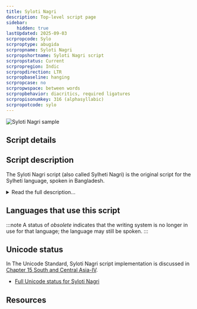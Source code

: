 ```yaml
---
title: Syloti Nagri
description: Top-level script page
sidebar:
    hidden: true
lastUpdated: 2025-09-03
scrpropcode: Sylo
scrproptype: abugida
scrpropname: Syloti Nagri
scrpropshortname: Syloti Nagri script
scrpropstatus: Current
scrpropregion: Indic
scrpropdirection: LTR
scrpropbaseline: hanging
scrpropcase: no
scrpropwspace: between words
scrpropbehavior: diacritics, required ligatures
scrpropisonumkey: 316 (alphasyllabic)
scrpropotcode: sylo
---
```



![Syloti Nagri sample](../images/sylo-sample.jpg "From Wikipedia. See Use and History subject area.")

## Script details

<ScriptDetails />

## Script description

The Syloti Nagri script (also called Sylheti Nagri) is the original script for the Sylheti language, spoken in Bangladesh.

<details>
<summary>Read the full description...</summary>The script has been almost entirely replaced by the Bengali and, to a lesser extent, Latin, scripts. At its peak however, it was used by all literate Sylheti speakers for personal correspondence, record-keeping, business purposes and religious texts in the language. Legend has it that the script was created by Saint Shah Jalal, who also converted the area to Islam, in the early 14th century. The script appears to be derived from the Kaithi script used in Bihar. The earliest extant manuscripts are dated to approximately the 17th century. By the end of the 17th century however, Persian had been declared the official language of the region, and the Perso-Arabic script was used in all official texts, although the Syloti Nagri script continued to be used informally. The first Syloti-Nagri printing press was established around 1870, and literacy in the script became high, but the script began to decline after the Partition of India in 1947, and by 1970 had fallen almost entirely from use.

The script is an abugida, that is, each letter represents a full syllable consisting of either a vowel or a consonant + [a] vowel sequence. Vowels other than [a] which follow a consonant are indicated by attaching a vowel diacritic to the base letter, which replaces the [a] sound with the desired vowel. There are 27 consonant+[a] letters, 5 vowel letters, and 5 vowel diacritics. Words which end with a consonant, that is, where the inherent [a] vowel needs to be silenced, are marked with a special diacritic called _hasanta_. Consonant clusters are written using conjuncts, comprising reduced forms of the letters.

An unusual feature of the script is that, although it is written from left to right, books are paginated from right to left, possibly due to the Arabic influence on writing. Syloti Nagri is also thought to be unique amongst Indic writing systems in allowing vowel + syllable ligatures, for example to represent [ama]. Most Indic scripts only allow consonant + syllable ligatures.
</details>

## Languages that use this script

:::note
A status of _obsolete_ indicates that the writing system is no longer in use for that language; the language may still be spoken.
:::

<WsList script='Sylo' wsMax='5' />

## Unicode status

In The Unicode Standard, Syloti Nagri script implementation is discussed in [Chapter 15 South and Central Asia-IV](http://www.unicode.org/versions/latest/ch15.pdf).

- [Full Unicode status for Syloti Nagri](/scrlang/unicode/sylo-unicode)



## Resources

<ScriptResources detailSummary='seemore' />

